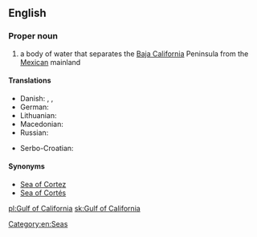 ==English==
{{wikipedia}}

===Proper noun===
{{en-proper noun|head=[[gulf|Gulf]] [[of]] [[California]]}}

# a body of water that separates the [[Baja California]] Peninsula from the [[Mexican]] mainland

====Translations====
{{trans-top|body of water}}
* Danish: {{t|da|Cortezhavet}}, {{t|da|Californiske Golf}}, {{t|da|Californiske Bugt}}
* German: {{t+|de|Golf von Kalifornien|m}}
* Lithuanian: {{t|lt|Kalifornijos įlanka}}
* Macedonian: {{t|mk|Калифорниски Залив|m|tr=Kalifórniski Záliv|sc=Cyrl}}
* Russian: {{t|ru|Калифорни́йский зали́в|m}}
{{trans-mid}}
* Serbo-Croatian: {{t|sh|Kalifornijski zaljev|m}}
{{trans-bottom}}

====Synonyms====
* [[Sea of Cortez]]
* [[Sea of Cortés]]

[[Category:en:Seas]]

[[pl:Gulf of California]]
[[sk:Gulf of California]]